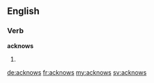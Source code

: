 ==English==

===Verb===
'''acknows'''

# {{third-person singular of|acknow}}

[[de:acknows]]
[[fr:acknows]]
[[my:acknows]]
[[sv:acknows]]